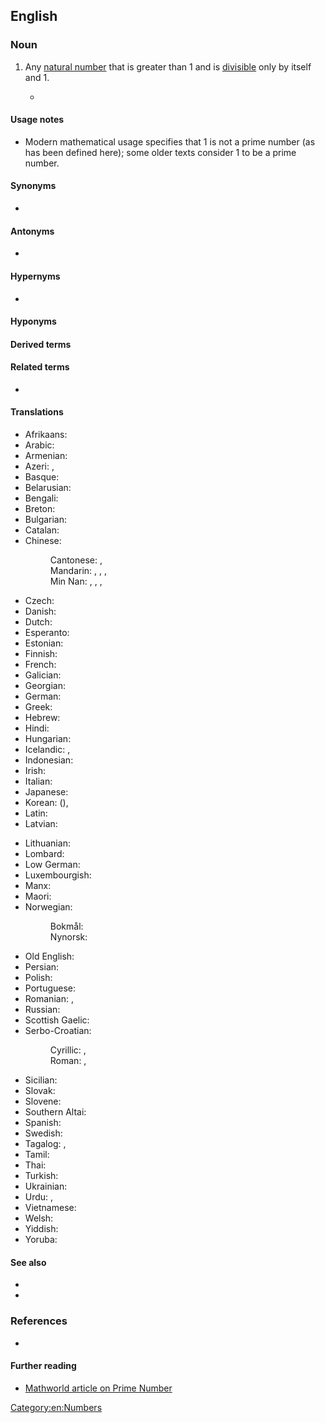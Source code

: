 {{also|prime-number}}
==English==

===Noun===
{{en-noun}}

# {{lb|en|number theory}} Any [[natural number]] that is greater than 1 and is [[divisible]] only by itself and 1.
#* {{quote-magazine|year=2013|month=July-August|author=[http://www.americanscientist.org/authors/detail/sarah-glaz Sarah Glaz]|title=[http://www.americanscientist.org/issues/pub/2013/4/ode-to-prime-numbers Ode to Prime Numbers]|volume=101|issue=4|magazine={{w|American Scientist}}|passage=Some poems, echoing the purpose of early poetic treatises on scientific principles, attempt to elucidate the mathematical concepts that underlie '''prime numbers'''. Others play with primes’ cultural associations. Still others derive their structure from mathematical patterns involving primes.}}
#: {{ux|en|Every natural number greater than 1 can be factorized into '''prime numbers'''.}}

====Usage notes====
* Modern mathematical usage specifies that 1 is not a prime number (as has been defined here); some older texts consider 1 to be a prime number.

====Synonyms====
* {{l|en|prime}}

====Antonyms====
* {{l|en|composite number}}

====Hypernyms====
* {{l|en|number}}

====Hyponyms====
{{hyp4
|additive prime number
|annihilating prime number
|Bell number prime number
|Carol prime number
|Catalan prime number
|centered decagonal prime number
|centered heptagonal prime number
|centered square prime number
|centered triangular prime number
|Chen prime number
|circular prime number
|cousin prime number
|Cuban prime number
|Cullen prime number
|delannoy number prime number
|deletable prime number
|dihedral prime number
|double factorial prime number
|double Mersenne prime number
|Eisenstein prime number without imaginary part
|emirp
|Euclid prime number
|Euclid-Mullin Sequence prime number
|Euler irregular prime number
|even prime number
|factorial prime number
|Fermat prime number
|Fibonacci prime number
|fortunate prime number
|Gaussian prime number
|generalized Fermat prime number base 10
|Genocchi number prime number
|Gilda's prime number
|good prime number
|happy prime number
|harmonic prime number
|Higgs prime number for squares
|highly cototient number prime number
|irregular prime number
|isolated prime number
|Kynea prime number
|left-truncatable prime number
|Leyland prime number
|long prime number
|Lucas prime number
|lucky prime number
|Markov prime number
|Mersenne prime number
|Mills prime number
|minimal prime number
|Motzkin prime number
|Newman–Shanks–Williams prime number
|non-generous prime number
|odd prime number
|Padovan prime number
|palindromic prime number
|palindromic wing prime number
|partition prime number
|Pell prime number
|permutable prime number
|Perrin prime number
|Pierpont prime number
|Pillai prime number
|prime number of Binary Quadratic Form
|primeval prime number
|primorial prime number
|Proth prime number
|Pythagorean prime number
|Quartan prime number
|Ramanujan prime number
|regular prime number
|repunit prime number
|right-truncatable prime number
|safe prime number
|Schröder prime number
|Schröder-Hipparchus number prime number
|self prime number
|sexy prime number
|Smarandache-Wellin prime number
|Smarandache–Wellin prime number
|Solinas prime number
|Sophie Germain prime number
|star prime number
|Stern prime number
|super-prime number
|supersingular prime number
|swinging prime number
|Thabit number prime number
|twin prime number
|two-sided prime number
|Ulam number prime number
|unique prime number
|Wagstaff prime number
|Wall–Sun–Sun prime number
|Weakly prime numbers
|Wedderburn-Etherington number prime number
|Wieferich prime number
|Wilson prime number
|Wolstenholme prime number
|Woodall prime number
|lang=en}}

====Derived terms====
{{der3
|prime constellation
|prime factor
|prime factorization
|lang=en}}

====Related terms====
* {{l|en|primality}}

====Translations====
{{trans-top|natural number}}
* Afrikaans: {{t|af|priemgetal}}
* Arabic: {{t|ar|عَدَد أَوَّلِيّ|m}}
* Armenian: {{t|hy|պարզ թիվ}}
* Azeri: {{t|az|sadə ədəd}}, {{t|az|əsli ədəd}}
* Basque: {{t|eu|zenbaki lehen}}
* Belarusian: {{t|be|просты́ лік|m|sc=Cyrl}}
* Bengali: {{t|bn|মৌলিক সংখ্যা}}
* Breton: {{t|br|niveroù kentael}}
* Bulgarian: {{t|bg|просто́ число́|n}}
* Catalan: {{t|ca|nombre primer|m}}
* Chinese:
*: Cantonese: {{t|yue|質數|sc=Hani}}, {{t|yue|质数|tr=zat1 sou3|sc=Hani}}
*: Mandarin: {{t+|cmn|素數|sc=Hani}}, {{t+|cmn|素数|tr=sùshù|sc=Hani}}, {{t+|cmn|質數|sc=Hani}}, {{t+|cmn|质数|tr=zhìshù, zhíshù|sc=Hani}}
*: Min Nan: {{t|nan|素數|sc=Hani}}, {{t|nan|素数|tr=sò͘-sò͘|sc=Hani}}, {{t|nan|質數|sc=Hani}}, {{t|nan|质数|tr=chit-sò͘|sc=Hani}}
* Czech: {{t+|cs|prvočíslo|n}}
* Danish: {{t+|da|primtal}}
* Dutch: {{t+|nl|priemgetal|n}}
* Esperanto: {{t+|eo|primo}}
* Estonian: {{t+|et|algarv}}
* Finnish: {{t+|fi|alkuluku}}
* French: {{t+|fr|nombre premier|m}}
* Galician: {{t|gl|número primo|m}}
* Georgian: {{t|ka|მარტივი რიცხვი|sc=Geor}}
* German: {{t+|de|Primzahl|f}}
* Greek: {{t+|el|πρώτος αριθμός|m}}
* Hebrew: {{t+|he|מִסְפָּר רִאשׁוֹנִי|m}}
* Hindi: {{t|hi|अभाज्य संख्या}}
* Hungarian: {{t+|hu|prímszám}}
* Icelandic: {{t+|is|frumtala|f}}, {{t|is|prímtala|f}}
* Indonesian: {{t+|id|bilangan prima}}
* Irish: {{t|ga|uimhir phríomha|f}}
* Italian: {{t+|it|numero primo|m}}
* Japanese: {{t+|ja|素数|tr=そすう, sosū}}
* Korean: {{t+|ko|소수}} ({{t+|ko|素數|sc=Hani}}), {{t+|ko|씨수}} {{qualifier|North Korea}}
* Latin: {{t|la|numerus primus|m}}
* Latvian: {{t|lv|pirmskaitlis|m}}
{{trans-mid}}
* Lithuanian: {{t|lt|pirminiai skaičiai}}
* Lombard: {{t|lmo|nümar primm}}
* Low German: {{t|nds|Primtall}}
* Luxembourgish: {{t|lb|Primzuel}}
* Manx: {{t|gv|ard-earroo|m}}
* Maori: {{t|mi|tau toitū }}
* Norwegian:
*: Bokmål: {{t+|nb|primtall|n}}
*: Nynorsk: {{t|nn|primtal|n}}
* Old English: {{t|ang|frumtæl}}
* Persian: {{t|fa|عدد اول|tr='adad avval}}
* Polish: {{t+|pl|liczba pierwsza|f}}
* Portuguese: {{t|pt|número primo|m}}
* Romanian: {{t+|ro|număr prim}}, {{t|ro|numere prime|n-p}}
* Russian: {{t|ru|просто́е число́|n}}
* Scottish Gaelic: {{t|gd|prìomh-àireamh|f}}
* Serbo-Croatian:
*: Cyrillic: {{t|sh|прости број|m}}, {{t|sh|прост број|m}}
*: Roman: {{t|sh|prosti broj|m}}, {{t|sh|prost broj|m}}
* Sicilian: {{t|scn|nùmmuru primu|m}}
* Slovak: {{t|sk|prvočíslo|n}}
* Slovene: {{t+|sl|praštevilo|n}}
* Southern Altai: {{t|alt|тегин тоо|tr=tegin too}}
* Spanish: {{t+|es|número primo|m}}
* Swedish: {{t+|sv|primtal|n}}
* Tagalog: {{t|tl|bilang na lantay}}, {{t|tl|bilang na balho}}
* Tamil: {{t+|ta|பகா எண்}}
* Thai: {{t+|th|จำนวนเฉพาะ|tr=jam-nuan chà-pór}}
* Turkish: {{t+|tr|asal sayı}}
* Ukrainian: {{t|uk|просте́ число́|n}}
* Urdu: {{t|ur|مفرد عدد}}, {{t|ur|ولی عدد}}
* Vietnamese: {{t+|vi|số nguyên tố}}
* Welsh: {{t|cy|rhif cysefin}}
* Yiddish: {{t|yi|פּרימצאָל|f}}
* Yoruba: {{t|yo|nọ́mbà àkọ́kọ́}}
{{trans-bottom}}

====See also====
* {{l|en|divisor}}
* {{l|en|factor}}

===References===
* {{pedia}}

====Further reading====
* [http://mathworld.wolfram.com/PrimeNumber.html Mathworld article on Prime Number]

[[Category:en:Numbers]]